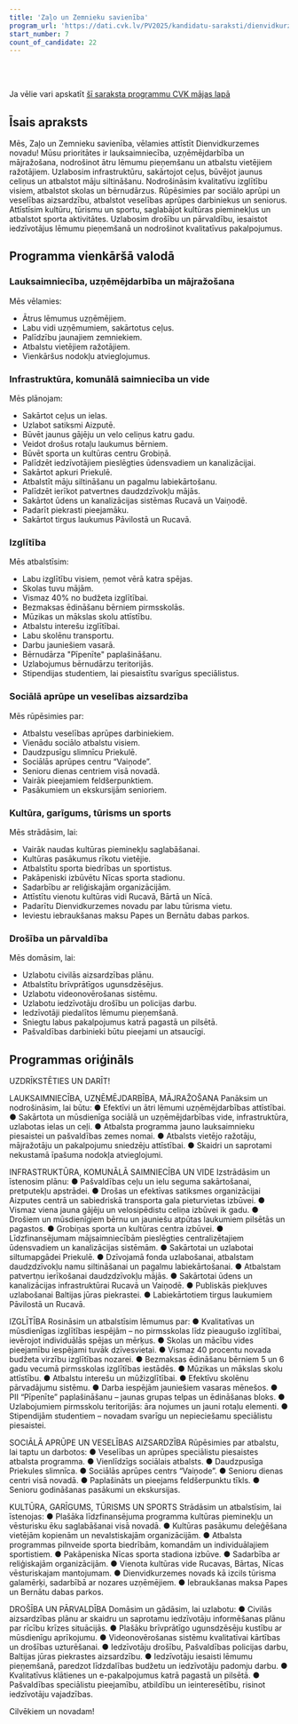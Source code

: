```yaml
---
title: 'Zaļo un Zemnieku savienība'
program_url: 'https://dati.cvk.lv/PV2025/kandidatu-saraksti/dienvidkurzemes-novads/zalo-un-zemnieku-savieniba'
start_number: 7
count_of_candidate: 22
---
```



<Badge text="Lauksaimniecības atbalsts" variant="note" size="small" /> <Badge text="Infrastruktūras attīstība" variant="note" size="small" /> <Badge text="Kvalitatīva izglītība" variant="note" size="small" /> <Badge text="Sociālā aprūpe un veselība" variant="note" size="small" /> <Badge text="Drošība un pārvaldība" variant="note" size="small" />

<br/><br/> 

<Card title='Šis ir mākslīga intelekta ģenerēts apraksts' icon='starlight'>
    Ja vēlie vari apskatīt <a href={frontmatter.program_url} target='_blank'>šī saraksta programmu CVK mājas lapā</a>
    </Card>

## Īsais apraksts

Mēs, Zaļo un Zemnieku savienība, vēlamies attīstīt Dienvidkurzemes novadu! Mūsu prioritātes ir lauksaimniecība, uzņēmējdarbība un mājražošana, nodrošinot ātru lēmumu pieņemšanu un atbalstu vietējiem ražotājiem. Uzlabosim infrastruktūru, sakārtojot ceļus, būvējot jaunus celiņus un atbalstot māju siltināšanu. Nodrošināsim kvalitatīvu izglītību visiem, atbalstot skolas un bērnudārzus. Rūpēsimies par sociālo aprūpi un veselības aizsardzību, atbalstot veselības aprūpes darbiniekus un seniorus. Attīstīsim kultūru, tūrismu un sportu, saglabājot kultūras pieminekļus un atbalstot sporta aktivitātes. Uzlabosim drošību un pārvaldību, iesaistot iedzīvotājus lēmumu pieņemšanā un nodrošinot kvalitatīvus pakalpojumus.

## Programma vienkāršā valodā

### Lauksaimniecība, uzņēmējdarbība un mājražošana

Mēs vēlamies:
*   Ātrus lēmumus uzņēmējiem.
*   Labu vidi uzņēmumiem, sakārtotus ceļus.
*   Palīdzību jaunajiem zemniekiem.
*   Atbalstu vietējiem ražotājiem.
*   Vienkāršus nodokļu atvieglojumus.

### Infrastruktūra, komunālā saimniecība un vide

Mēs plānojam:
*   Sakārtot ceļus un ielas.
*   Uzlabot satiksmi Aizputē.
*   Būvēt jaunus gājēju un velo celiņus katru gadu.
*   Veidot drošus rotaļu laukumus bērniem.
*   Būvēt sporta un kultūras centru Grobiņā.
*   Palīdzēt iedzīvotājiem pieslēgties ūdensvadiem un kanalizācijai.
*   Sakārtot apkuri Priekulē.
*   Atbalstīt māju siltināšanu un pagalmu labiekārtošanu.
*   Palīdzēt ierīkot patvertnes daudzdzīvokļu mājās.
*   Sakārtot ūdens un kanalizācijas sistēmas Rucavā un Vaiņodē.
*   Padarīt piekrasti pieejamāku.
*   Sakārtot tirgus laukumus Pāvilostā un Rucavā.

### Izglītība

Mēs atbalstīsim:
*   Labu izglītību visiem, ņemot vērā katra spējas.
*   Skolas tuvu mājām.
*   Vismaz 40% no budžeta izglītībai.
*   Bezmaksas ēdināšanu bērniem pirmsskolās.
*   Mūzikas un mākslas skolu attīstību.
*   Atbalstu interešu izglītībai.
*   Labu skolēnu transportu.
*   Darbu jauniešiem vasarā.
*   Bērnudārza "Pīpenīte" paplašināšanu.
*   Uzlabojumus bērnudārzu teritorijās.
*   Stipendijas studentiem, lai piesaistītu svarīgus speciālistus.

### Sociālā aprūpe un veselības aizsardzība

Mēs rūpēsimies par:
*   Atbalstu veselības aprūpes darbiniekiem.
*   Vienādu sociālo atbalstu visiem.
*   Daudzpusīgu slimnīcu Priekulē.
*   Sociālās aprūpes centru “Vaiņode”.
*   Senioru dienas centriem visā novadā.
*   Vairāk pieejamiem feldšerpunktiem.
*   Pasākumiem un ekskursijām senioriem.

### Kultūra, garīgums, tūrisms un sports

Mēs strādāsim, lai:
*   Vairāk naudas kultūras pieminekļu saglabāšanai.
*   Kultūras pasākumus rīkotu vietējie.
*   Atbalstītu sporta biedrības un sportistus.
*   Pakāpeniski izbūvētu Nīcas sporta stadionu.
*   Sadarbību ar reliģiskajām organizācijām.
*   Attīstītu vienotu kultūras vidi Rucavā, Bārtā un Nīcā.
*   Padarītu Dienvidkurzemes novadu par labu tūrisma vietu.
*   Ieviestu iebraukšanas maksu Papes un Bernātu dabas parkos.

### Drošība un pārvaldība

Mēs domāsim, lai:
*   Uzlabotu civilās aizsardzības plānu.
*   Atbalstītu brīvprātīgos ugunsdzēsējus.
*   Uzlabotu videonovērošanas sistēmu.
*   Uzlabotu iedzīvotāju drošību un policijas darbu.
*   Iedzīvotāji piedalītos lēmumu pieņemšanā.
*   Sniegtu labus pakalpojumus katrā pagastā un pilsētā.
*   Pašvaldības darbinieki būtu pieejami un atsaucīgi.

## Programmas oriģināls

UZDRĪKSTĒTIES UN DARĪT!

LAUKSAIMNIECĪBA, UZŅĒMĒJDARBĪBA, MĀJRAŽOŠANA
Panāksim un nodrošināsim, lai būtu:
● Efektīvi un ātri lēmumi uzņēmējdarbības attīstībai.
● Sakārtota un mūsdienīga sociālā un uzņēmējdarbības vide, infrastruktūra, uzlabotas ielas un ceļi.
● Atbalsta programma jauno lauksaimnieku piesaistei un pašvaldības zemes nomai.
● Atbalsts vietējo ražotāju, mājražotāju un pakalpojumu sniedzēju attīstībai.
● Skaidri un saprotami nekustamā īpašuma nodokļa atvieglojumi.

INFRASTRUKTŪRA, KOMUNĀLĀ SAIMNIECĪBA UN VIDE
Izstrādāsim un īstenosim plānu:
● Pašvaldības ceļu un ielu seguma sakārtošanai, pretputekļu apstrādei.
● Drošas un efektīvas satiksmes organizācijai Aizputes centrā un sabiedriskā transporta gala pieturvietas izbūvei.
● Vismaz viena jauna gājēju un velosipēdistu celiņa izbūvei ik gadu.
● Drošiem un mūsdienīgiem bērnu un jauniešu atpūtas laukumiem pilsētās un pagastos.
● Grobiņas sporta un kultūras centra izbūvei.
● Līdzfinansējumam mājsaimniecībām pieslēgties centralizētajiem ūdensvadiem un kanalizācijas sistēmām.
● Sakārtotai un uzlabotai siltumapgādei Priekulē.
● Dzīvojamā fonda uzlabošanai, atbalstam daudzdzīvokļu namu siltināšanai un pagalmu labiekārtošanai.
● Atbalstam patvertņu ierīkošanai daudzdzīvokļu mājās.
● Sakārtotai ūdens un kanalizācijas infrastruktūrai Rucavā un Vaiņodē.
● Publiskās piekļuves uzlabošanai Baltijas jūras piekrastei.
● Labiekārtotiem tirgus laukumiem Pāvilostā un Rucavā.

IZGLĪTĪBA
Rosināsim un atbalstīsim lēmumus par:
● Kvalitatīvas un mūsdienīgas izglītības iespējām – no pirmsskolas līdz pieaugušo izglītībai, ievērojot individuālās spējas un mērķus.
● Skolas un mācību vides pieejamību iespējami tuvāk dzīvesvietai.
● Vismaz 40 procentu novada budžeta virzību izglītības nozarei.
● Bezmaksas ēdināšanu bērniem 5 un 6 gadu vecumā pirmsskolas izglītības iestādēs.
● Mūzikas un mākslas skolu attīstību.
● Atbalstu interešu un mūžizglītībai.
● Efektīvu skolēnu pārvadājumu sistēmu.
● Darba iespējām jauniešiem vasaras mēnešos.
● PII “Pīpenīte” paplašināšanu – jaunas grupas telpas un ēdināšanas bloks.
● Uzlabojumiem pirmsskolu teritorijās: āra nojumes un jauni rotaļu elementi.
● Stipendijām studentiem – novadam svarīgu un nepieciešamu speciālistu piesaistei.

SOCIĀLĀ APRŪPE UN VESELĪBAS AIZSARDZĪBA
Rūpēsimies par atbalstu, lai taptu un darbotos:
● Veselības un aprūpes speciālistu piesaistes atbalsta programma.
● Vienlīdzīgs sociālais atbalsts.
● Daudzpusīga Priekules slimnīca.
● Sociālās aprūpes centrs “Vaiņode”.
● Senioru dienas centri visā novadā.
● Paplašināts un pieejams feldšerpunktu tīkls.
● Senioru godināšanas pasākumi un ekskursijas.

KULTŪRA, GARĪGUMS, TŪRISMS UN SPORTS
Strādāsim un atbalstīsim, lai īstenojas:
● Plašāka līdzfinansējuma programma kultūras pieminekļu un vēsturisku ēku saglabāšanai visā novadā.
● Kultūras pasākumu deleģēšana vietējām kopienām un nevalstiskajām organizācijām.
● Atbalsta programmas pilnveide sporta biedrībām, komandām un individuālajiem sportistiem.
● Pakāpeniska Nīcas sporta stadiona izbūve.
● Sadarbība ar reliģiskajām organizācijām.
● Vienota kultūras vide Rucavas, Bārtas, Nīcas vēsturiskajam mantojumam.
● Dienvidkurzemes novads kā izcils tūrisma galamērķi, sadarbībā ar nozares uzņēmējiem.
● Iebraukšanas maksa Papes un Bernātu dabas parkos.

DROŠĪBA UN PĀRVALDĪBA
Domāsim un gādāsim, lai uzlabotu:
● Civilās aizsardzības plānu ar skaidru un saprotamu iedzīvotāju informēšanas plānu par rīcību krīzes situācijās.
● Plašāku brīvprātīgo ugunsdzēsēju kustību ar mūsdienīgu aprīkojumu.
● Videonovērošanas sistēmu kvalitatīvai kārtības un drošības uzturēšanai.
● Iedzīvotāju drošību, Pašvaldības policijas darbu, Baltijas jūras piekrastes aizsardzību.
● Iedzīvotāju iesaisti lēmumu pieņemšanā, paredzot līdzdalības budžetu un iedzīvotāju padomju darbu.
● Kvalitatīvus klātienes un e-pakalpojumus katrā pagastā un pilsētā.
● Pašvaldības speciālistu pieejamību, atbildību un ieinteresētību, risinot iedzīvotāju vajadzības.

Cilvēkiem un novadam!
